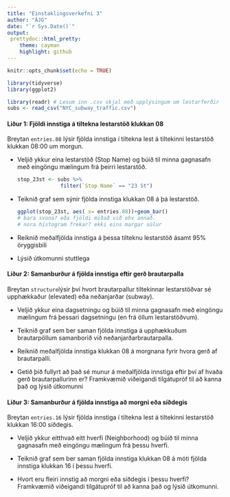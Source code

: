 ```yaml
---
title: "Einstaklingsverkefni 3"
author: "ÁJG"
date: "`r Sys.Date()`"
output: 
 prettydoc::html_pretty:
    theme: cayman
    highlight: github
---
```


```r
knitr::opts_chunk$set(echo = TRUE)
```

```r
library(tidyverse)
library(ggplot2)
```

```r

library(readr) # Lesum inn .csv skjal með upplýsingum um lestarferðir
subs <- read_csv("NYC_subway_traffic.csv")

```

#### Liður 1: Fjöldi innstiga á tiltekna lestarstöð klukkan 08

Breytan `entries.08` lýsir fjölda innstiga í tiltekna lest á tiltekinni lestarstöð klukkan 08:00 um morgun.

-   Veljið ykkur eina lestarstöð (Stop Name) og búið til minna gagnasafn með eingöngu mælingum frá þeirri lestarstöð.

    ```r
    stop_23st <- subs %>%
                  filter(`Stop Name` == "23 St")

    ```

-   Teiknið graf sem sýnir fjölda innstiga klukkan 08 á þá lestarstöð.

    ```r
    ggplot(stop_23st, aes( x= entries.08))+geom_bar()
    # bara svona? eða fjöldi miðað við ehv annað.
    # nora histogram frekar? ekki eins margar súlur

    ```

-   Reiknið meðalfjölda innstiga á þessa tilteknu lestarstöð ásamt 95% öryggisbili

-   Lýsið útkomunni stuttlega

#### Liður 2: Samanburður á fjölda innstiga eftir gerð brautarpalla

Breytan `structure`lýsir því hvort brautarpallur tiltekinnar lestarstöðvar sé upphækkaður (elevated) eða neðanjarðar (subway). 

-   Veljið ykkur eina dagsetningu og búið til minna gagnasafn með eingöngu mælingum frá þessari dagsetningu (en frá öllum lestarstöðvum).

-   Teiknið graf sem ber saman fjölda innstiga á upphækkuðum brautarpöllum samanborið við neðanjarðarbrautarpalla.

-   Reiknið meðalfjölda innstiga klukkan 08 á morgnana fyrir hvora gerð af brautarpalli.

-   Getið þið fullyrt að það sé munur á meðalfjölda innstiga eftir því af hvaða gerð brautarpallurinn er? Framkvæmið viðeigandi tilgátupróf til að kanna það og lýsið útkomunni

#### Liður 3: Samanburður á fjölda innstiga að morgni eða síðdegis

Breytan `entries.16` lýsir fjölda innstiga í tiltekna lest á tiltekinni lestarstöð klukkan 16:00 síðdegis.

-   Veljið ykkur eitthvað eitt hverfi (Neighborhood) og búið til minna gagnasafn með eingöngu mælingum frá þessu hverfi.

-   Teiknið graf sem ber saman fjölda innstiga klukkan 08 á móti fjölda innstiga klukkan 16 í þessu hverfi.

-   Hvort eru fleiri innstig að morgni eða síðdegis í þessu hverfi? Framkvæmið viðeigandi tilgátupróf til að kanna það og lýsið útkomunni.
